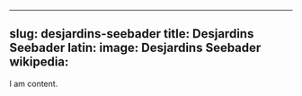 
---
slug: desjardins-seebader
title: Desjardins Seebader
latin:
image: Desjardins Seebader
wikipedia: 
---

I am content.

